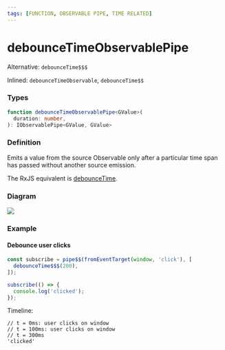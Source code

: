 ```yaml
---
tags: [FUNCTION, OBSERVABLE PIPE, TIME RELATED]
---
```


# debounceTimeObservablePipe

Alternative: `debounceTime$$$`

Inlined: `debounceTimeObservable`, `debounceTime$$`

### Types

```ts
function debounceTimeObservablePipe<GValue>(
  duration: number,
): IObservablePipe<GValue, GValue>
```

### Definition

Emits a value from the source Observable only after a particular time span has passed without another source emission.

The RxJS equivalent is [debounceTime](https://rxjs-dev.firebaseapp.com/api/operators/debounceTime).

### Diagram

![](example-diagram.svg)

### Example

#### Debounce user clicks

```ts
const subscribe = pipe$$(fromEventTarget(window, 'click'), [
  debounceTime$$$(200),
]);

subscribe(() => {
  console.log('clicked');
});
```

Timeline:

```text
// t = 0ms: user clicks on window
// t = 100ms: user clicks on window
// t = 300ms
'clicked'
```
